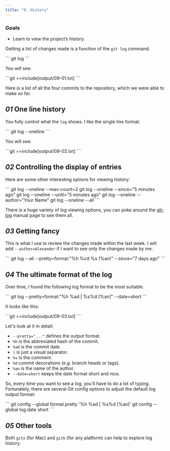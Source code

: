 ```yaml
---
title: "9. History"
---
```


### Goals

- Learn to view the project’s history.

Getting a list of changes made is a function of the `git log` command.

<Run>
```
git log
```
</Run>

You will see:

<Output>
```git
==include[output/09-01.txt]
```
</Output>

Here is a list of all the four commits to the repository, which we were able to make so far.

## _01_ One line history

You fully control what the `log` shows. I like the single line format:

<Run>
```
git log --oneline
```
</Run>

You will see:

<Output>
```git
==include[output/09-02.txt]
```
</Output>

## _02_ Controlling the display of entries

Here are some other interesting options for viewing history:

<Run no_title={true}>
```
git log --oneline --max-count=2
git log --oneline --since="5 minutes ago"
git log --oneline --until="5 minutes ago"
git log --oneline --author="Your Name"
git log --oneline --all
```
</Run>

There is a huge variety of log viewing options, you can poke around the [git-log](https://git-scm.com/docs/git-log) manual page to see them all.

## _03_ Getting fancy

This is what I use to review the changes made within the last week. I will add `--author=Alexander` if I want to see only the changes made by me.

<Run no_title={true}>
```
git log --all --pretty=format:"%h %cd %s (%an)" --since="7 days ago"
```
</Run>

## _04_ The ultimate format of the log

Over time, I found the following log format to be the most suitable.

<Run>
```
git log --pretty=format:"%h %ad | %s%d [%an]" --date=short
```
</Run>

It looks like this:

<Output>
```git
==include[output/09-03.txt]
```
</Output>

Let's look at it in detail:

- `--pretty="..."` defines the output format.
- `%h` is the abbreviated hash of the commit.
- `%ad` is the commit date.
- `|` is just a visual separator.
- `%s` is the comment.
- `%d` commit decorations (e.g. branch heads or tags).
- `%an` is the name of the author.
- `--date=short` keeps the date format short and nice.

So, every time you want to see a log, you'll have to do a lot of typing. Fortunately, there are several Git config options to adjust the default log output format:

<Run>
```
git config --global format.pretty '%h %ad | %s%d [%an]'
git config --global log.date short
```
</Run>

## _05_ Other tools

Both `gitx` (for Mac) and `gitk` (for any platform) can help to explore log history.
